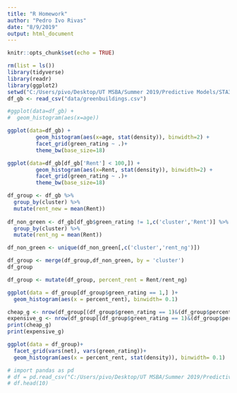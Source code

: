 ```yaml
---
title: "R Homework"
author: "Pedro Ivo Rivas"
date: "8/9/2019"
output: html_document
---
```


```r
knitr::opts_chunk$set(echo = TRUE)
```

```r
rm(list = ls())
library(tidyverse)
library(readr)
library(ggplot2)
setwd("C:/Users/pivo/Desktop/UT MSBA/Summer 2019/Predictive Models/STA380")
df_gb <- read_csv("data/greenbuildings.csv")
```

```r
#ggplot(data=df_gb) + 
#  geom_histogram(aes(x=age))

ggplot(data=df_gb) +
         geom_histogram(aes(x=age, stat(density)), binwidth=2) +
         facet_grid(green_rating ~ .)+
         theme_bw(base_size=18)
```

```r
ggplot(data=df_gb[df_gb['Rent'] < 100,]) +
         geom_histogram(aes(x=Rent, stat(density)), binwidth=2) +
         facet_grid(green_rating ~ .)+
         theme_bw(base_size=18)
```

```r
df_group <- df_gb %>%
  group_by(cluster) %>%
  mutate(rent_new = mean(Rent))
  
df_non_green <- df_gb[df_gb$green_rating != 1,c('cluster','Rent')] %>%
  group_by(cluster) %>%
  mutate(rent_ng = mean(Rent))

df_non_green <- unique(df_non_green[,c('cluster','rent_ng')])

df_group <- merge(df_group,df_non_green, by = 'cluster')
df_group

df_group <- mutate(df_group, percent_rent = Rent/rent_ng)
```

```r
ggplot(data = df_group[df_group$green_rating == 1,] )+
  geom_histogram(aes(x = percent_rent), binwidth= 0.1)

cheap_g <- nrow(df_group[(df_group$green_rating == 1)&(df_group$percent_rent < 1),])
expensive_g <- nrow(df_group[(df_group$green_rating == 1)&(df_group$percent_rent > 1),])
print(cheap_g)
print(expensive_g)

```

```r
ggplot(data = df_group)+
  facet_grid(vars(net), vars(green_rating))+
  geom_histogram(aes(x = percent_rent, stat(density)), binwidth= 0.1)

```


```python
# import pandas as pd
# df = pd.read_csv("C:/Users/pivo/Desktop/UT MSBA/Summer 2019/Predictive Models/STA380/data/greenbuildings.csv")
# df.head(10)
```

